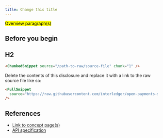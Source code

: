 ```yaml
---
title: Change this title
---
```



<p>
  <mark>Overview paragraph(s)</mark>
</p>

## Before you begin

<Global />

## H2

<Tabs>
<TabItem label='TypeScript'>
<Ts />

```html
<ChunkedSnippet source="/path-to-raw/source-file" chunk="1" />
```

</TabItem>
</Tabs>

<Disclosure toggleText='View full source' client:load>

Delete the contents of this disclosure and replace it with a link to the raw source
file like so:

```html
<FullSnippet
  source="https://raw.githubusercontent.com/interledger/open-payments-snippets/main/token/token-rotate.ts"
/>
```

</Disclosure>

## References

- [Link to concept page(s)]()
- [API specification]()
